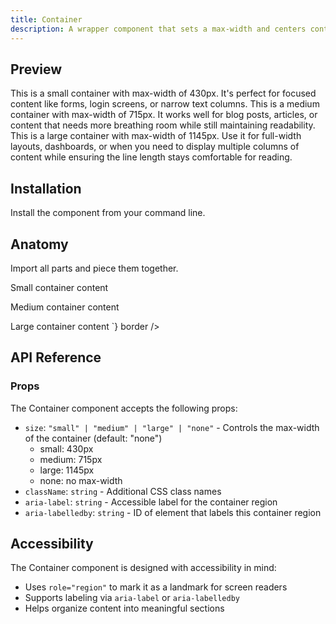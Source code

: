 ```yaml
---
title: Container
description: A wrapper component that sets a max-width and centers content horizontally.
---
```


## Preview

<Preview>
  <Flex style={{ flexDirection: "column", gap: "8px" }}>
    <Container size="small">
      <Text>
        This is a small container with max-width of 430px. It's perfect for
        focused content like forms, login screens, or narrow text columns.
      </Text>
    </Container>
    <Container size="medium">
      <Text>
        This is a medium container with max-width of 715px. It works well for
        blog posts, articles, or content that needs more breathing room while
        still maintaining readability.
      </Text>
    </Container>
    <Container size="large">
      <Text>
        This is a large container with max-width of 1145px. Use it for
        full-width layouts, dashboards, or when you need to display multiple
        columns of content while ensuring the line length stays comfortable for
        reading.
      </Text>
    </Container>
  </Flex>
</Preview>

## Installation

Install the component from your command line.

<LiveProvider>
  <LiveEditor code={`npm install @raystack/apsara`} border />
</LiveProvider>

## Anatomy

Import all parts and piece them together.

<LiveProvider>
    <LiveEditor code={`

<Container size="small">Small container content</Container>

<Container size="medium">Medium container content</Container>

<Container size="large">
  Large container content
</Container>
`} border />
</LiveProvider>

## API Reference

### Props

The Container component accepts the following props:

- `size`: `"small" | "medium" | "large" | "none"` - Controls the max-width of the container (default: "none")
  - small: 430px
  - medium: 715px
  - large: 1145px
  - none: no max-width
- `className`: `string` - Additional CSS class names
- `aria-label`: `string` - Accessible label for the container region
- `aria-labelledby`: `string` - ID of element that labels this container region

## Accessibility

The Container component is designed with accessibility in mind:

- Uses `role="region"` to mark it as a landmark for screen readers
- Supports labeling via `aria-label` or `aria-labelledby`
- Helps organize content into meaningful sections

